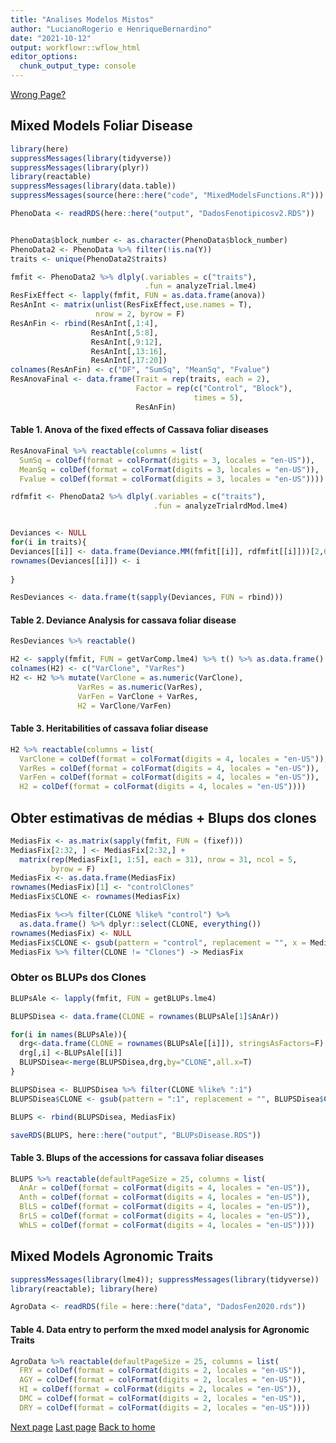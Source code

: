 ```yaml
---
title: "Analises Modelos Mistos"
author: "LucianoRogerio e HenriqueBernardino"
date: "2021-10-12"
output: workflowr::wflow_html
editor_options:
  chunk_output_type: console
---
```


[Wrong Page?](index.html)

## Mixed Models Foliar Disease

```r
library(here)
suppressMessages(library(tidyverse))
suppressMessages(library(plyr))
library(reactable)
suppressMessages(library(data.table))
suppressMessages(source(here::here("code", "MixedModelsFunctions.R")))

PhenoData <- readRDS(here::here("output", "DadosFenotipicosv2.RDS"))


PhenoData$block_number <- as.character(PhenoData$block_number)
PhenoData2 <- PhenoData %>% filter(!is.na(Y))
traits <- unique(PhenoData2$traits)

fmfit <- PhenoData2 %>% dlply(.variables = c("traits"),
                              .fun = analyzeTrial.lme4)
ResFixEffect <- lapply(fmfit, FUN = as.data.frame(anova))
ResAnInt <- matrix(unlist(ResFixEffect,use.names = T),
                   nrow = 2, byrow = F)
ResAnFin <- rbind(ResAnInt[,1:4],
                  ResAnInt[,5:8],
                  ResAnInt[,9:12],
                  ResAnInt[,13:16],
                  ResAnInt[,17:20])
colnames(ResAnFin) <- c("DF", "SumSq", "MeanSq", "Fvalue")
ResAnovaFinal <- data.frame(Trait = rep(traits, each = 2),
                            Factor = rep(c("Control", "Block"),
                                         times = 5),
                            ResAnFin)
```

#### Table 1. Anova of the fixed effects of Cassava foliar diseases
```r
ResAnovaFinal %>% reactable(columns = list(
  SumSq = colDef(format = colFormat(digits = 3, locales = "en-US")),
  MeanSq = colDef(format = colFormat(digits = 3, locales = "en-US")),
  Fvalue = colDef(format = colFormat(digits = 3, locales = "en-US"))))
```


```r
rdfmfit <- PhenoData2 %>% dlply(.variables = c("traits"),
                                .fun = analyzeTrialrdMod.lme4)


Deviances <- NULL
for(i in traits){
Deviances[[i]] <- data.frame(Deviance.MM(fmfit[[i]], rdfmfit[[i]]))[2,6:8]
rownames(Deviances[[i]]) <- i
  
}

ResDeviances <- data.frame(t(sapply(Deviances, FUN = rbind)))
```

#### Table 2. Deviance Analysis for cassava foliar disease
```r
ResDeviances %>% reactable()
```

```r
H2 <- sapply(fmfit, FUN = getVarComp.lme4) %>% t() %>% as.data.frame()
colnames(H2) <- c("VarClone", "VarRes")
H2 <- H2 %>% mutate(VarClone = as.numeric(VarClone),
               VarRes = as.numeric(VarRes),
               VarFen = VarClone + VarRes,
               H2 = VarClone/VarFen)
```

#### Table 3. Heritabilities of cassava foliar disease
```r
H2 %>% reactable(columns = list(
  VarClone = colDef(format = colFormat(digits = 4, locales = "en-US")),
  VarRes = colDef(format = colFormat(digits = 4, locales = "en-US")),
  VarFen = colDef(format = colFormat(digits = 4, locales = "en-US")),
  H2 = colDef(format = colFormat(digits = 4, locales = "en-US"))))
```

## Obter estimativas de médias + Blups dos clones

```r
MediasFix <- as.matrix(sapply(fmfit, FUN = (fixef)))
MediasFix[2:32, ] <- MediasFix[2:32,] +
  matrix(rep(MediasFix[1, 1:5], each = 31), nrow = 31, ncol = 5,
         byrow = F)
MediasFix <- as.data.frame(MediasFix)
rownames(MediasFix)[1] <- "controlClones"
MediasFix$CLONE <- rownames(MediasFix)

MediasFix %<>% filter(CLONE %like% "control") %>%
  as.data.frame() %>% dplyr::select(CLONE, everything())
rownames(MediasFix) <- NULL
MediasFix$CLONE <- gsub(pattern = "control", replacement = "", x = MediasFix$CLONE)
MediasFix %>% filter(CLONE != "Clones") -> MediasFix
```

### Obter os BLUPs dos Clones

```r
BLUPsAle <- lapply(fmfit, FUN = getBLUPs.lme4)

BLUPSDisea <- data.frame(CLONE = rownames(BLUPsAle[1]$AnAr))

for(i in names(BLUPsAle)){
  drg<-data.frame(CLONE = rownames(BLUPsAle[[i]]), stringsAsFactors=F)
  drg[,i] <-BLUPsAle[[i]]
  BLUPSDisea<-merge(BLUPSDisea,drg,by="CLONE",all.x=T)
}

BLUPSDisea <- BLUPSDisea %>% filter(CLONE %like% ":1")
BLUPSDisea$CLONE <- gsub(pattern = ":1", replacement = "", BLUPSDisea$CLONE)

BLUPS <- rbind(BLUPSDisea, MediasFix)

saveRDS(BLUPS, here::here("output", "BLUPsDisease.RDS"))
```

#### Table 3. Blups of the accessions for cassava foliar diseases
```r
BLUPS %>% reactable(defaultPageSize = 25, columns = list(
  AnAr = colDef(format = colFormat(digits = 4, locales = "en-US")),
  Anth = colDef(format = colFormat(digits = 4, locales = "en-US")),
  BlLS = colDef(format = colFormat(digits = 4, locales = "en-US")),
  BrLS = colDef(format = colFormat(digits = 4, locales = "en-US")),
  WhLS = colDef(format = colFormat(digits = 4, locales = "en-US"))))
```

## Mixed Models Agronomic Traits

```r
suppressMessages(library(lme4)); suppressMessages(library(tidyverse))
library(reactable); library(here)

AgroData <- readRDS(file = here::here("data", "DadosFen2020.rds"))

```

#### Table 4. Data entry to perform the mxed model analysis for Agronomic Traits
```r
AgroData %>% reactable(defaultPageSize = 25, columns = list(
  FRY = colDef(format = colFormat(digits = 2, locales = "en-US")),
  AGY = colDef(format = colFormat(digits = 2, locales = "en-US")),
  HI = colDef(format = colFormat(digits = 2, locales = "en-US")),
  DMC = colDef(format = colFormat(digits = 2, locales = "en-US")),
  DRY = colDef(format = colFormat(digits = 2, locales = "en-US"))))
```
[Next page](PCA_DAPC.html)
[Last page](AnalisesDescritivas.html)
[Back to home](index.html)
